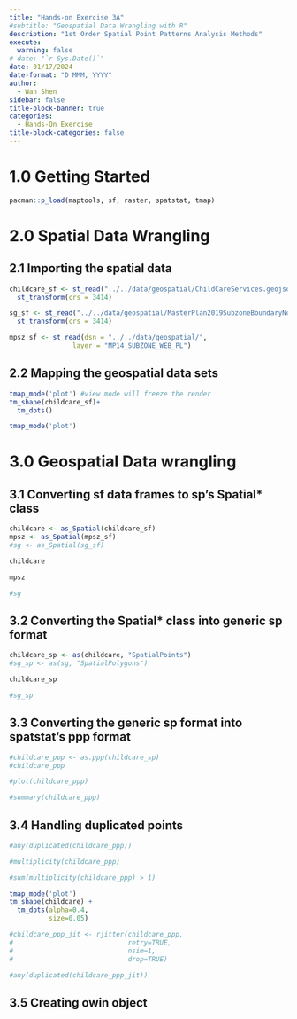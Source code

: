 ```yaml
---
title: "Hands-on Exercise 3A"
#subtitle: "Geospatial Data Wrangling with R"
description: "1st Order Spatial Point Patterns Analysis Methods"
execute: 
  warning: false
# date: "`r Sys.Date()`"
date: 01/17/2024
date-format: "D MMM, YYYY" 
author: 
  - Wan Shen
sidebar: false
title-block-banner: true
categories:
  - Hands-On Exercise
title-block-categories: false
---
```


# 1.0 Getting Started

```r
pacman::p_load(maptools, sf, raster, spatstat, tmap)
```

# 2.0 Spatial Data Wrangling

## 2.1 Importing the spatial data

```r
childcare_sf <- st_read("../../data/geospatial/ChildCareServices.geojson") %>%
  st_transform(crs = 3414)
```

```r
sg_sf <- st_read("../../data/geospatial/MasterPlan2019SubzoneBoundaryNoSeaGEOJSON.geojson") %>% 
  st_transform(crs = 3414)
```

```r
mpsz_sf <- st_read(dsn = "../../data/geospatial/", 
                layer = "MP14_SUBZONE_WEB_PL")
```

## 2.2 Mapping the geospatial data sets

```r
tmap_mode('plot') #view mode will freeze the render
tm_shape(childcare_sf)+
  tm_dots()
```

```r
tmap_mode('plot')
```

# 3.0 Geospatial Data wrangling

## 3.1 Converting sf data frames to sp’s Spatial* class

```r
childcare <- as_Spatial(childcare_sf)
mpsz <- as_Spatial(mpsz_sf)
#sg <- as_Spatial(sg_sf)
```

```r
childcare
```

```r
mpsz
```

```r
#sg
```

## 3.2 Converting the Spatial* class into generic sp format

```r
childcare_sp <- as(childcare, "SpatialPoints")
#sg_sp <- as(sg, "SpatialPolygons")
```

```r
childcare_sp
```

```r
#sg_sp
```

## 3.3 Converting the generic sp format into spatstat’s ppp format

```r
#childcare_ppp <- as.ppp(childcare_sp)
#childcare_ppp
```

```r
#plot(childcare_ppp)
```

```r
#summary(childcare_ppp)
```

## 3.4 Handling duplicated points

```r
#any(duplicated(childcare_ppp))
```

```r
#multiplicity(childcare_ppp)
```

```r
#sum(multiplicity(childcare_ppp) > 1)
```

```r
tmap_mode('plot')
tm_shape(childcare) +
  tm_dots(alpha=0.4, 
          size=0.05)
```

```r
#childcare_ppp_jit <- rjitter(childcare_ppp, 
#                             retry=TRUE, 
#                             nsim=1, 
#                             drop=TRUE)
```

```r
#any(duplicated(childcare_ppp_jit))
```

## 3.5 Creating owin object

```r

```